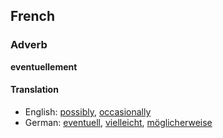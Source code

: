 ==French==

===Adverb===
'''eventuellement'''

====Translation====
*English: [[possibly]], [[occasionally]]
*German: [[eventuell]], [[vielleicht]], [[möglicherweise]]
